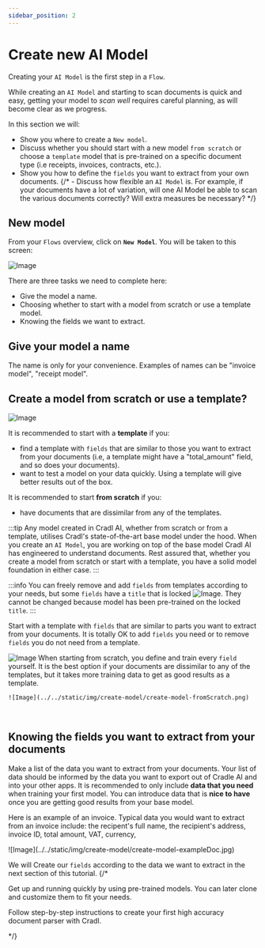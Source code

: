 ```yaml
---
sidebar_position: 2
---
```


# Create new AI Model




Creating your `AI Model` is the first step in a `Flow`. 

While creating an `AI Model` and starting to scan documents is quick and easy, getting your model to *scan well* requires careful planning, as will become clear as we progress. 

In this section we will: 
- Show you where to create a `New model`. 
- Discuss whether you should start with a new model `from scratch` or choose a `template` model that is pre-trained on a specific document type (i.e receipts, invoices, contracts, etc.).
- Show you how to define the `fields` you want to extract from your own documents.
{/* - Discuss how flexible an `AI Model` is. For example, if your documents have a lot of variation, will one AI Model be able to scan the various documents correctly? Will extra measures be necessary? */}


##  New model

From your `Flows` overview, click on <span className="utils-admonition-success">**`New Model`**</span>. You will be taken to this screen:

![Image](../../static/img/create-model/create-model-modal.png)

There are three tasks we need to complete here:

- Give the model a name.
- Choosing whether to start with a model from scratch or use a template model.
- Knowing the fields we want to extract.

## Give your model a name
The name is only for your convenience. Examples of names can be "invoice model", "receipt model".

## Create a model from scratch or use a template?
![Image](../../static/img/create-model/create-model-from-scratch.png)

It is recommended to start with a **template** if you: 
- find a template with `fields` that are similar to those you want to extract from your documents (i.e, a template might have a "total_amount" field, and so does your documents). 
- want to test a model on your data quickly. Using a template will give better results out of the box.

It is recommended to start **from scratch** if you:
- have documents that are dissimilar from any of the templates.

:::tip
Any model created in Cradl AI, whether from scratch or from a template, utilises Cradl's state-of-the-art base model under the hood. When you create an `AI Model`, you are working on top of the base model Cradl AI has engineered to understand documents. Rest assured that, whether you create a model from scratch or start with a template, you have a solid model foundation in either case.
:::

<Tabs>
  <TabItem value="apple" label="From template" default>

  :::info
  You can freely remove and add `fields` from templates according to your needs, but some `fields` have a `title` that is locked ![Image](../../static/img/icons/locked.svg). They cannot be changed because model has been pre-trained on the locked `title`. 
  :::

 Start with a template with `fields` that are similar to parts you want to extract from your documents. It is totally OK to add `fields` you need or to remove `fields` you do not need from a template.

 ![Image](../../static/img/create-model/create-model-templateList.png)
  </TabItem>
  <TabItem value="orange" label="From scratch">
  When starting from scratch, you define and train every `field` yourself. It is the best option if your documents are dissimilar to any of the templates, but it takes more training data to get as good results as a template.

    ![Image](../../static/img/create-model/create-model-fromScratch.png)
  </TabItem>
</Tabs>
<br/>


## Knowing the fields you want to extract from your documents
Make a list of the data you want to extract from your documents. Your list of data should be informed by the data you want to export out of Cradle AI and into your other apps. It is recommended to only include **data that you need** when training your first model. You can introduce data that is **nice to have** once you are getting good results from your base model.

Here is an example of an invoice. Typical data you would want to extract from an invoice include: the recipent's full name, the recipient's address, invoice ID, total amount, VAT, currency,  
<div style={{width: '50%', margin: '0 auto'}}>
  ![Image](../../static/img/create-model/create-model-exampleDoc.jpg)
</div>

We will Create our `fields` according to the data we want to extract in the next section of this tutorial.
{/* <BoxContainer>
  <Box border="none" padding="6px" background="none" width="400px">
    <HeaderText icon="/img/steps/01.svg" title="Build" text="Build and train high-accuracy document parsing models for any document." />
    <HeaderText icon="/img/steps/02.svg" title="Deploy" text="Deploy and integrate your model with developer-friendly REST APIs." />
    <HeaderText icon="/img/steps/03.svg" title="Improve" text="Continuously improve your deployed model over time with seamless feedback loops." />
  </Box>
</BoxContainer>

<BoxContainer>
  <Box title="Quickstart" width="450px">
    <p>
        Get up and running quickly by using pre-trained models. You can later clone and customize them to fit your 
        needs.
    </p>
    <BoxAction text="Parse invoices and receipts" href="../get-started/parse-invoices-and-receipts" />
    <BoxAction text="Go to pre-trained models" href="https://app.cradl.ai/models" />
  </Box>

  <Box title="Build high accuracy parsers" width="450px">
    <p>
        Follow step-by-step instructions to create your first high accuracy document parser with Cradl.
    </p>
    <BoxAction text="Train a high accuracy model on large datasets" href="../get-started/train-high-accuracy-models-on-large-datasets" />
  </Box>

</BoxContainer> */}